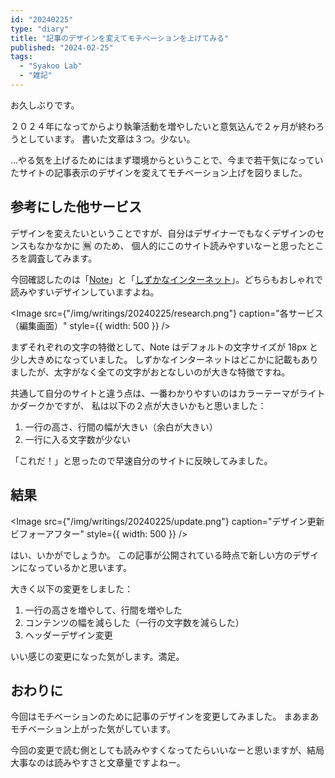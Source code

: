 ```yaml
---
id: "20240225"
type: "diary"
title: "記事のデザインを変えてモチベーションを上げてみる"
published: "2024-02-25"
tags:
  - "Syakoo Lab"
  - "雑記"
---
```


お久しぶりです。

２０２４年になってからより執筆活動を増やしたいと意気込んで２ヶ月が終わろうとしています。
書いた文章は３つ。少ない。

...やる気を上げるためにはまず環境からということで、今まで若干気になっていたサイトの記事表示のデザインを変えてモチベーション上げを図りました。

## 参考にした他サービス

デザインを変えたいということですが、自分はデザイナーでもなくデザインのセンスもなかなかに 🈚️ のため、
個人的にこのサイト読みやすいなーと思ったところを調査してみます。

今回確認したのは「[Note](https://note.com/)」と「[しずかなインターネット](https://sizu.me/home)」。どちらもおしゃれで読みやすいデザインしていますよね。

<Image
  src={"/img/writings/20240225/research.png"}
  caption="各サービス（編集画面）"
  style={{ width: 500 }}
/>

まずそれぞれの文字の特徴として、Note はデフォルトの文字サイズが 18px と少し大きめになっていました。
しずかなインターネットはどこかに記載もありましたが、太字がなく全ての文字がおとなしいのが大きな特徴ですね。

共通して自分のサイトと違う点は、一番わかりやすいのはカラーテーマがライトかダークかですが、
私は以下の２点が大きいかもと思いました：

1. 一行の高さ、行間の幅が大きい（余白が大きい）
2. 一行に入る文字数が少ない

「これだ！」と思ったので早速自分のサイトに反映してみました。

## 結果

<Image
  src={"/img/writings/20240225/update.png"}
  caption="デザイン更新ビフォーアフター"
  style={{ width: 500 }}
/>

はい、いかがでしょうか。
この記事が公開されている時点で新しい方のデザインになっているかと思います。

大きく以下の変更をしました：

1. 一行の高さを増やして、行間を増やした
2. コンテンツの幅を減らした（一行の文字数を減らした）
3. ヘッダーデザイン変更

いい感じの変更になった気がします。満足。

## おわりに

今回はモチベーションのために記事のデザインを変更してみました。
まあまあモチベーション上がった気がしています。

今回の変更で読む側としても読みやすくなってたらいいなーと思いますが、結局大事なのは読みやすさと文章量ですよねー。

